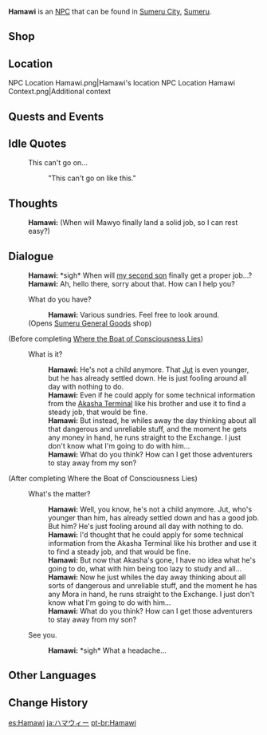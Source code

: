 {{Character Infobox
|type             = NPC
|image            = NPC Hamawi.png
|region           = Sumeru
|affiliation      = Sumeru General Goods
|title            = General Goods Shop Owner

|ancestry         = <!-- Clan/family -->
|father           = 
|mother           = 
|spouse           = 
|sibling          = 
|child            = Sal
|child2           = Mawyo
|child3           = Jut
|relative         = 

|voiceEN          = 
|voiceCN          = 
|voiceJP          = 
|dialoguereward   = 
}}
'''Hamawi''' is an [[NPC]] that can be found in [[Sumeru City]], [[Sumeru]].

==Shop==
{{Shop/Header|total=1|note=Refreshes|vendor=Hamawi}}
{{Shop|Harra Fruit|240|10|discount=215|total=1|note=3 Days}}
{{Shop|Zaytun Peach|240|10|discount=215|total=1|note=3 Days}}
{{Shop|Salt|60|100|discount=50|total=1|note=Daily}}
{{Shop|Pepper|80|100|discount=70|total=1|note=Daily}}
{{Shop|Onion|80|100|discount=70|total=1|note=Daily}}
{{Shop|Milk|100|100|discount=90|total=1|note=Daily}}
{{Shop|Tomato|120|100|discount=105|total=1|note=Daily}}
{{Shop|Cabbage|120|100|discount=105|total=1|note=Daily}}
{{Shop|Potato|120|100|discount=105|total=1|note=Daily}}
{{Shop|Wheat|100|100|discount=90|total=1|note=Daily}}
{{Shop|Rice|100|100|discount=90|total=1|note=Daily}}
{{Shop|Tofu|100|100|discount=90|total=1|note=Daily}}
{{Shop|Shrimp Meat|120|100|discount=105|total=1|note=Daily}}
{{Shop/Footer|note=Brackets indicate discounts.|total=114,800 (101,300)}}

==Location==
<gallery>
NPC Location Hamawi.png|Hamawi's location
NPC Location Hamawi Context.png|Additional context
</gallery>
<!--
==Profile==
''(To be added.)''

===Personality===
''(To be added.)''

===Appearance===
''(To be added.)''
-->
==Quests and Events==
{{Quests and Events}}

==Idle Quotes==
{{Dialogue start}}
: {{DIcon|Idle}} This can't go on...
:: {{A|VO Hamawi 01.ogg}} "This can't go on like this."
{{Dialogue end}}

==Thoughts==
{{All Schemes to Know Explanation|name=Hamawi}}
:{{A|VO Hamawi All Schemes to Know 01.ogg}} '''Hamawi:''' (When will Mawyo finally land a solid job, so I can rest easy?)

==Dialogue==
{{Dialogue start}}
:'''Hamawi:''' *sigh* When will [[Mawyo|my second son]] finally get a proper job...?
:'''Hamawi:''' Ah, hello there, sorry about that. How can I help you?
:{{DIcon|GeneralGoods}} What do you have?
::'''Hamawi:''' Various sundries. Feel free to look around.
:;(Opens [[Sumeru General Goods]] shop)
;(Before completing [[Where the Boat of Consciousness Lies]])
:{{DIcon}} What is it?
::'''Hamawi:''' He's not a child anymore. That [[Jut]] is even younger, but he has already settled down. He is just fooling around all day with nothing to do.
::'''Hamawi:''' Even if he could apply for some technical information from the [[Akasha Terminal]] like his brother and use it to find a steady job, that would be fine.
::'''Hamawi:''' But instead, he whiles away the day thinking about all that dangerous and unreliable stuff, and the moment he gets any money in hand, he runs straight to the Exchange. I just don't know what I'm going to do with him...
::'''Hamawi:''' What do you think? How can I get those adventurers to stay away from my son?
;(After completing Where the Boat of Consciousness Lies)
:{{DIcon}} What's the matter?
::'''Hamawi:''' Well, you know, he's not a child anymore. Jut, who's younger than him, has already settled down and has a good job. But him? He's just fooling around all day with nothing to do.
::'''Hamawi:''' I'd thought that he could apply for some technical information from the Akasha Terminal like his brother and use it to find a steady job, and that would be fine.
::'''Hamawi:''' But now that Akasha's gone, I have no idea what he's going to do, what with him being too lazy to study and all...
::'''Hamawi:''' Now he just whiles the day away thinking about all sorts of dangerous and unreliable stuff, and the moment he has any Mora in hand, he runs straight to the Exchange. I just don't know what I'm going to do with him...
::'''Hamawi:''' What do you think? How can I get those adventurers to stay away from my son?
:{{DIcon}} See you.
::'''Hamawi:''' *sigh* What a headache...
{{Dialogue end}}

==Other Languages==
{{Other Languages
|default_hidden = 1
|en      = Hamawi
|zhs     = 哈马维
|zhs_rm  = Hāmǎwéi
|zht     = 哈馬維
|zht_rm  = Hāmǎwéi
|ja      = ハマウィー
|ja_rm   = Hamawii
|ko      = 하마위
|ko_rm   = Hamawi
|es      = Hamawi
|fr      = Hamawi
|ru      = Хамави
|th      = Hamawi
|vi      = Hamawi
|de      = Hamawi
|id      = Hamawi
|pt      = Hamawi
|tr      = Hamawi
|it      = Hamawi
}}

==Change History==
{{Change History|3.0}}

[[es:Hamawi]]
[[ja:ハマウィー]]
[[pt-br:Hamawi]]